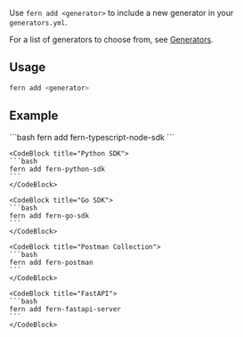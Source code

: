 Use `fern add <generator>` to include a new generator in your `generators.yml`.

For a list of generators to choose from, see [Generators](/overview/welcome/generators).

## Usage

```bash
fern add <generator>
```

## Example

<CodeBlocks>
    <CodeBlock title="Node.js SDK">
    ```bash
    fern add fern-typescript-node-sdk
    ```
    </CodeBlock>

    <CodeBlock title="Python SDK">
    ```bash
    fern add fern-python-sdk
    ```
    </CodeBlock>

    <CodeBlock title="Go SDK">
    ```bash
    fern add fern-go-sdk
    ```
    </CodeBlock>

    <CodeBlock title="Postman Collection">
    ```bash
    fern add fern-postman
    ```
    </CodeBlock>

    <CodeBlock title="FastAPI">
    ```bash
    fern add fern-fastapi-server
    ```
    </CodeBlock>

</CodeBlocks>
